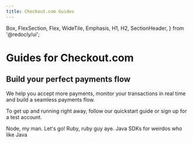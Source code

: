 ```yaml
---
title: Checkout.com Guides
---
```



  Box,
  FlexSection,
  Flex,
  WideTile,
  Emphasis,
  H1,
  H2,
  SectionHeader,
} from '@redocly/ui';


<H1>Guides for Checkout.com</H1>
<H2>Build your perfect payments flow</H2>
We help you accept more payments, monitor your transactions in real time and build a seamless payments flow.

To get up and running right away, follow our quickstart guide or sign up for a test account.

<Box my={25}>  
  <FlexSection justifyContent="space-around" flexWrap="wrap">
    <WideTile to="developer-portal/sdk/node-sdk/getting-started.md"   header="Node">
     Node, my man. Let's go!
    </WideTile>
    <WideTile to="developer-portal/sdk/ruby-sdk/getting-started.md"  header="Ruby">
      Ruby, ruby guy aye. 
    </WideTile>
    <WideTile to="developer-portal/sdk/java-sdk/getting-started.md" header="Java">
      Java SDKs for weirdos who like Java
    </WideTile>
  </FlexSection>
</Box>

